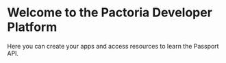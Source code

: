 # Welcome to the Pactoria Developer Platform
Here you can create your apps and access resources to learn the Passport API.